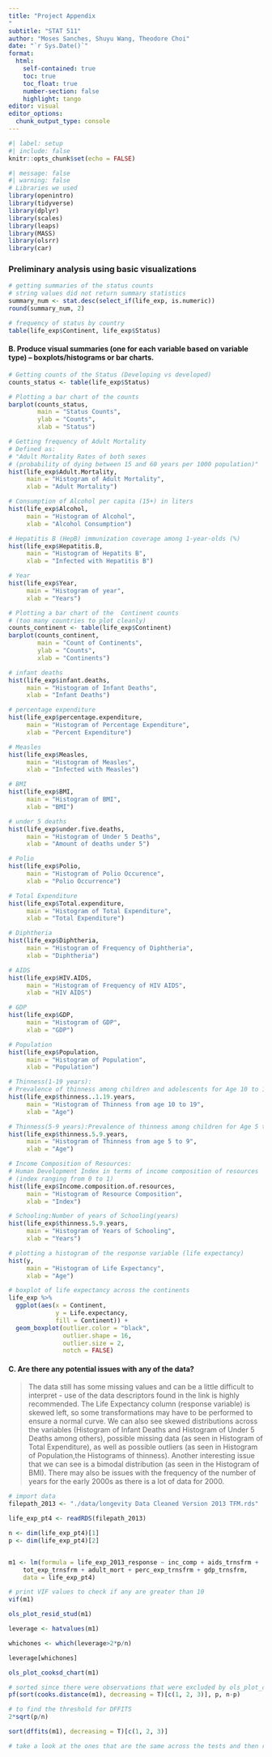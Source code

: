 ```yaml
---
title: "Project Appendix
"
subtitle: "STAT 511"
author: "Moses Sanches, Shuyu Wang, Theodore Choi"
date: "`r Sys.Date()`"
format: 
  html:
    self-contained: true
    toc: true
    toc_float: true
    number-section: false
    highlight: tango
editor: visual
editor_options: 
  chunk_output_type: console
---
```


```r
#| label: setup
#| include: false
knitr::opts_chunk$set(echo = FALSE)

```

```r
#| message: false
#| warning: false
# Libraries we used
library(openintro)
library(tidyverse)
library(dplyr)
library(scales)
library(leaps)
library(MASS)
library(olsrr)
library(car)
```

### Preliminary analysis using basic visualizations
```r
# getting summaries of the status counts
# string values did not return summary statistics
summary_num <- stat.desc(select_if(life_exp, is.numeric))
round(summary_num, 2)

# frequency of status by country
table(life_exp$Continent, life_exp$Status) 
```

#### B. Produce visual summaries (one for each variable based on variable type) – boxplots/histograms or bar charts.
```r
# Getting counts of the Status (Developing vs developed)
counts_status <- table(life_exp$Status)

# Plotting a bar chart of the counts
barplot(counts_status,
        main = "Status Counts",
        ylab = "Counts",
        xlab = "Status")

# Getting frequency of Adult Mortality
# Defined as:
# "Adult Mortality Rates of both sexes
# (probability of dying between 15 and 60 years per 1000 population)"
hist(life_exp$Adult.Mortality,
     main = "Histogram of Adult Mortality",
     xlab = "Adult Mortality")

# Consumption of Alcohol per capita (15+) in liters
hist(life_exp$Alcohol,
     main = "Histogram of Alcohol",
     xlab = "Alcohol Consumption")

# Hepatitis B (HepB) immunization coverage among 1-year-olds (%)
hist(life_exp$Hepatitis.B,
     main = "Histogram of Hepatits B",
     xlab = "Infected with Hepatitis B")

# Year
hist(life_exp$Year,
     main = "Histogram of year",
     xlab = "Years")

# Plotting a bar chart of the  Continent counts
# (too many countries to plot cleanly)
counts_continent <- table(life_exp$Continent)
barplot(counts_continent,
        main = "Count of Continents",
        ylab = "Counts",
        xlab = "Continents")

# infant deaths
hist(life_exp$infant.deaths,
     main = "Histogram of Infant Deaths",
     xlab = "Infant Deaths")

# percentage expenditure 
hist(life_exp$percentage.expenditure,
     main = "Histogram of Percentage Expenditure",
     xlab = "Percent Expenditure")

# Measles
hist(life_exp$Measles,
     main = "Histogram of Measles",
     xlab = "Infected with Measles")

# BMI
hist(life_exp$BMI,
     main = "Histogram of BMI",
     xlab = "BMI")

# under 5 deaths
hist(life_exp$under.five.deaths,
     main = "Histogram of Under 5 Deaths",
     xlab = "Amount of deaths under 5")

# Polio
hist(life_exp$Polio,
     main = "Histogram of Polio Occurence",
     xlab = "Polio Occurrence")

# Total Expenditure
hist(life_exp$Total.expenditure,
     main = "Histogram of Total Expenditure",
     xlab = "Total Expenditure")

# Diphtheria
hist(life_exp$Diphtheria,
     main = "Histogram of Frequency of Diphtheria",
     xlab = "Diphtheria")

# AIDS
hist(life_exp$HIV.AIDS,
     main = "Histogram of Frequency of HIV AIDS",
     xlab = "HIV AIDS")

# GDP
hist(life_exp$GDP,
     main = "Histogram of GDP",
     xlab = "GDP")

# Population
hist(life_exp$Population,
     main = "Histogram of Population",
     xlab = "Population")

# Thinness(1-19 years):
# Prevalence of thinness among children and adolescents for Age 10 to 19 (%)
hist(life_exp$thinness..1.19.years,
     main = "Histogram of Thinness from age 10 to 19",
     xlab = "Age")

# Thinness(5-9 years):Prevalence of thinness among children for Age 5 to 9(%)
hist(life_exp$thinness.5.9.years,
     main = "Histogram of Thinness from age 5 to 9",
     xlab = "Age")

# Income Composition of Resources:
# Human Development Index in terms of income composition of resources
# (index ranging from 0 to 1)
hist(life_exp$Income.composition.of.resources,
     main = "Histogram of Resource Composition",
     xlab = "Index")

# Schooling:Number of years of Schooling(years)
hist(life_exp$thinness.5.9.years,
     main = "Histogram of Years of Schooling",
     xlab = "Years")

# plotting a histogram of the response variable (life expectancy)
hist(y,
     main = "Histogram of Life Expectancy",
     xlab = "Age")

# boxplot of life expectancy across the continents
life_exp %>%
  ggplot(aes(x = Continent,
             y = Life.expectancy,
             fill = Continent)) +
  geom_boxplot(outlier.color = "black",
               outlier.shape = 16,
               outlier.size = 2,
               notch = FALSE)
```

#### C. Are there any potential issues with any of the data?
> The data still has some missing values and can be a little difficult to interpret - use of the data descriptors found in the link is highly recommended. The Life Expectancy column (response variable) is skewed left, so some transformations may have to be performed to ensure a normal curve. We can also see skewed distributions across the variables (Histogram of Infant Deaths and Histogram of Under 5 Deaths among others), possible missing data (as seen in Histogram of Total Expenditure), as well as possible outliers (as seen in Histogram of Population,the Histograms of thinness). Another interesting issue that we can see is a bimodal distribution (as seen in the Histogram of BMI). There may also be issues with the frequency of the number of years for the early 2000s as there is a lot of data for 2000.

```r

# import data
filepath_2013 <- "./data/longevity Data Cleaned Version 2013 TFM.rds"

life_exp_pt4 <- readRDS(filepath_2013)

```


```r

n <- dim(life_exp_pt4)[1]
p <- dim(life_exp_pt4)[2]


m1 <- lm(formula = life_exp_2013_response ~ inc_comp + aids_trnsfrm +
    tot_exp_trnsfrm + adult_mort + perc_exp_trnsfrm + gdp_trnsfrm,
    data = life_exp_pt4)

# print VIF values to check if any are greater than 10
vif(m1)

ols_plot_resid_stud(m1)

leverage <- hatvalues(m1)

whichones <- which(leverage>2*p/n)

leverage[whichones]

ols_plot_cooksd_chart(m1)

# sorted since there were observations that were excluded by ols_plot_cooksd_chart and the index values of the chart are not accurate
pf(sort(cooks.distance(m1), decreasing = T)[c(1, 2, 3)], p, n-p)

# to find the threshold for DFFITS
2*sqrt(p/n)

sort(dffits(m1), decreasing = T)[c(1, 2, 3)]

# take a look at the ones that are the same across the tests and then remove (pg 14 of chap 10)

```













